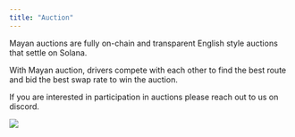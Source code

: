 ```yaml
---
title: "Auction"
---
```


Mayan auctions are fully on-chain and transparent English style auctions that settle on Solana.

With Mayan auction, drivers compete with each other to find the best route and bid the best swap rate to win the auction.

If you are interested in participation in auctions please reach out to us on discord.

<Frame caption="Mayan Auctions">
  <img src="/images/Mayan-Auction.avif" />
</Frame>